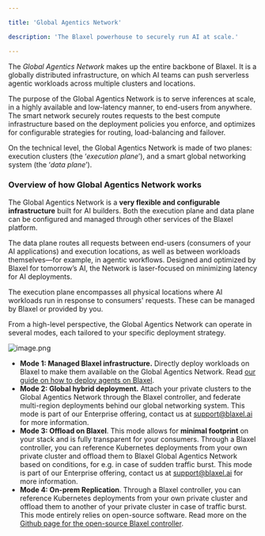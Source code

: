 ```yaml
---

title: 'Global Agentics Network'

description: 'The Blaxel powerhouse to securely run AI at scale.'

---
```


The *Global Agentics Network* makes up the entire backbone of Blaxel. It is a globally distributed infrastructure, on which AI teams can push serverless agentic workloads across multiple clusters and locations.

The purpose of the Global Agentics Network is to serve inferences at scale, in a highly available and low-latency manner, to end-users from anywhere. The smart network securely routes requests to the best compute infrastructure based on the deployment policies you enforce, and optimizes for configurable strategies for routing, load-balancing and failover. 

On the technical level, the Global Agentics Network is made of two planes: execution clusters (the ‘*execution plane*’), and a smart global networking system (the ‘*data plane*’).

### Overview of how Global Agentics Network works

The Global Agentics Network is a **very flexible and configurable infrastructure** built for AI builders. Both the execution plane and data plane can be configured and managed through other services of the Blaxel platform.

The data plane routes all requests between end-users (consumers of your AI applications) and execution locations, as well as between workloads themselves—for example, in agentic workflows. Designed and optimized by Blaxel for tomorrow’s AI, the Network is laser-focused on minimizing latency for AI deployments.

The execution plane encompasses all physical locations where AI workloads run in response to consumers' requests. These can be managed by Blaxel or provided by you.

From a high-level perspective, the Global Agentics Network can operate in several modes, each tailored to your specific deployment strategy.

![image.png](Global-Inference-Network/image.png)

- **Mode 1: Managed Blaxel infrastructure.** Directly deploy workloads on Blaxel to make them available on the Global Agentics Network. Read [our guide on how to deploy agents on Blaxel](../Agents).
- **Mode 2: Global hybrid deployment.** Attach your private clusters to the Global Agentics Network through the Blaxel controller, and federate multi-region deployments behind our global networking system. This mode is part of our Enterprise offering, contact us at [support@blaxel.ai](mailto:support@blaxel.ai) for more information.
- **Mode 3: Offload on Blaxel**. This mode allows for **minimal footprint** on your stack and is fully transparent for your consumers. Through a Blaxel controller, you can reference Kubernetes deployments from your own private cluster and offload them to Blaxel Global Agentics Network based on conditions, for e.g. in case of sudden traffic burst. This mode is part of our Enterprise offering, contact us at [support@blaxel.ai](mailto:support@blaxel.ai) for more information.
- **Mode 4: On-prem Replication**. Through a Blaxel controller, you can reference Kubernetes deployments from your own private cluster and offload them to another of your private cluster in case of traffic burst. This mode entirely relies on open-source software. Read more on the [Github page for the open-source Blaxel controller](https://github.com/blaxel-ai/bl-controller).